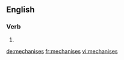 ==English==

===Verb===
{{head|en}}

# {{en-third-person singular of|mechanise}}

[[de:mechanises]]
[[fr:mechanises]]
[[vi:mechanises]]